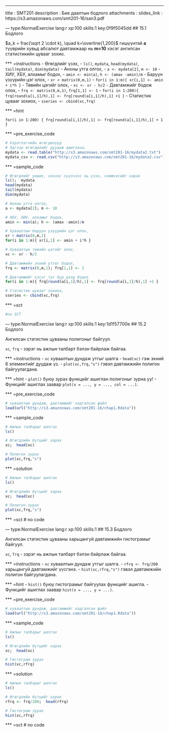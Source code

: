 ---
title       : SMT201
description : Бие даалтын бодлого
attachments :
  slides_link : https://s3.amazonaws.com/smt201-16/san3.pdf

--- type:NormalExercise lang:r xp:100 skills:1 key:0f9f5045dd
## 15.1 Бодлого

$a_k = frac(\sqrt 2 \cdot k), \quad k=\overline{1,200}$ гишүүнтэй **a** түүврийн хувьд абсалют давтамжаар нь **m=10** хэсэг ангилсан статистикийн цувааг зохио.

*** =instructions
- Өгөгдлийг үзэх,
- `ls()`, `mydata`, `head(mydata)`, `tail(mydata)`, `dim(mydata)`
- Анхны утга олгох,
- `a <- mydata[2]`, `m <- 10`
- ХИУ, ХБУ, алхамыг бодох,
- `amin <- min(a)`, `h <- (amax -amin)/m`
- Баруун үзүүрийн цэг олох,
- `xr < matrix(0,m,1)`
- `for(i in 1:m){ xr[i,1] <- amin + i*h }`
- Төвийн цэгийг олох,
- `xc <- xr - h/2`
- Давтамжийг бодож олох,
- `frq <- matrix(0,m,1)`, `frq[1,1] <- 1`
- `for(i in 1:200){ frq[round(a[i,1]/h),1] <- frq[round(a[i,1]/h),1] +1 }`
- Статистик цувааг зохиох,
- `sseries <- cbind(xc,frq)`

*** =hint

`for(i in 1:200) { frq[round(a[i,1]/h),1] <- frq[round(a[i,1]/h),1] + 1 }`

*** =pre_exercise_code
```r
# Хэрэглэгчийн өгөгдөлүүд
# Эдгээр өгөгдөлийг дуудаж ашиглана.
mydata <- read.table("http://s3.amazonaws.com/smt201-16/mydata2.txt")
mydata_csv <- read.csv("http://s3.amazonaws.com/smt201-16/mydata2.csv")
```

*** =sample_code
```r
# Өгөгдлийг унших, эхнээс сүүлчээс нь үзэх, хэмжээсийг харах 
ls();  mydata 
head(mydata)
tail(mydata) 
dim(mydata)

# Анхны утга олгох,
a <- mydata[2]; m <- 10

# ХБУ, ХИУ, алхамыг бодох,
amin <- min(a); h <- (amax -amin)/m

# Хуваалтын баруун үзүүрийн цэг олох,
xr < matrix(0,m,1)
for(i in 1:m){ xr[i,1] <- amin + i*h }

# Хуваалтын төвийн цэгийг олох,
xc <- xr - h/2

# Давтамжийн эхний утгыг бодох,
frq <- matrix(0,m,1); frq[1,1] <- 1

# Давтамжийг хэсэг тус бүр дээр бодох
for(i in 1:m){ frq[round(a[i,1]/h),1] <- frq[round(a[i,1]/h),1] +1 }

# Статистик цувааг зохиох,
sseries <- cbind(xc,frq)
```

*** =sct
```r
#no SCT
```

--- type:NormalExercise lang:r xp:100 skills:1 key:1d1f57700e
## 15.2 Бодлого

Ангилсан статистик цувааны полигоныг байгуул.

`xc`, `frq` - зэрэг нь ажлын талбарт бэлэн байрлаж байгаа.

*** =instructions
- `xc` хуваалтын дундаж утгыг шалга
- `head(xc)` гэж эхний 6 элементийг дуудаж үз.
- `plot(xc,frq,"s")` гэвэл давтамжийн полигон байгуулагдана.

*** =hint
- `plot()` буюу зурах функцийг ашиглан полигоныг зурна уу!
- Функцийг ашиглах заавар `plot(x = ..., y = ..., col = ...)`.

*** =pre_exercise_code
```r
# хуваалтын дундаж, давтамжийг хадгалсан файл
load(url("http://s3.amazonaws.com/smt201-16/chap1.Rdata"))
```

*** =sample_code
```r
# Ажлын талбарыг шалгах
ls()

# Өгөгдлийн бүтцийг харах
xc;  head(xc)

# Полигон зурах
plot(xc,frq,"s")
```

*** =solution
```r
# Ажлын талбарыг шалгах
ls()

# Өгөгдлийн бүтцийг харах
xc;  head(xc)

# Полигон зурах
plot(xc,frq,"s")
```

*** =sct
# no code

--- type:NormalExercise lang:r xp:100 skills:1
## 15.3 Бодлого

Ангилсан статистик цувааны харьцангуй давтамжийн гистограмыг байгуул.

`xc`, `frq` - зэрэг нь ажлын талбарт бэлэн байрлаж байгаа.

*** =instructions
- `xc` хуваалтын дундаж утгыг шалга.
- `rfrq <- frq/200` харьцангуй давтамжийг үүсгэнэ.
- `hist(xc,rfrq,"s")` гэвэл давтамжийн полигон байгуулагдана.

*** =hint
- `hist()` буюу гистограмыг байгуулах функцийг ашигла.
- Функцийг ашиглах заавар `hist(x = ..., y = ...)`.

*** =pre_exercise_code
```r
# хуваалтын дундаж, давтамжийг хадгалсан файл
load(url("http://s3.amazonaws.com/smt201-16/chap1.Rdata"))
```

*** =sample_code
```r
# Ажлын талбарыг шалгах
ls()

# Өгөгдлийн бүтцийг харах
xc;  head(xc)

# Гистограм зурах
hist(xc,rfrq)
```

*** =solution
```r
# Ажлын талбарыг шалгах
ls()

# Өгөгдлийн бүтцийг харах
rfrq <- frq/200;  head(rfrq)

# Гистограм зурах
hist(xc,rfrq)
```

*** =sct
# no code
